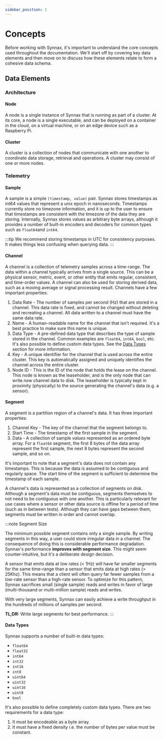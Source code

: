 ```yaml
---
sidebar_position: 2
---
```


# Concepts

Before working with Synnax, it's important to understand the core concepts used throughout
the documentation. We'll start off by covering key data elements and then move on
to discuss how these elements relate to form a cohesive data schema.

## Data Elements

### Architecture

#### Node

A node is a single instance of Synnax that is running as part of a cluster. At its core,
a node is a single executable, and can be deployed on a container in the cloud, on a virtual
machine, or on an edge device such as a Raspberry Pi.

#### Cluster

A cluster is a collection of nodes that communicate with one another to coordinate data
storage, retrieval and operations. A cluster may consist of one or more nodes.

### Telemetry

#### Sample

A sample is a simple `(timestamp, value)` pair. Synnax stores timestamps as int64 values
that represent a unix epoch in nanoseconds. Timestamps currently store no timezone information,
and it is up to the user to ensure that timestamps are consistent with the timezone of
the data they are storing. Internally, Synnax stores values as arbitrary byte arrays,
although it provides a number of built-in encoders and decoders for common types such as
`float64`and `int64`.

:::tip
We recommend storing timestamps in UTC for consistency purposes. It makes things less
confusing when querying data.
:::

#### Channel

A channel is a collection of telemetry samples across a time-range. The data within a
channel typically arrives from a single source. This can be a physical sensor, metric,
event, or other entity that emits regular, consistent, and time-order values. A channel
can also be used for storing derived data, such as a moving average or signal processing
result. Channels have a few important properties:

1. Data Rate - The number of samples per second (Hz) that are stored in a channel. This
   data rate is fixed, and cannot be changed without deleting and recreating a channel. All
   data written to a channel must have the same data rate.
2. Name - A human-readable name for the channel that isn't required. It's a best practice
   to make sure this name is unique.
3. Data Type - A pre-defined data type that describes the type of sample stored in the
   channel. Common examples are `float64`, `int64`, `bool`, etc. It's also possible to define
   custom data types. See the [Data Types](#data-types) section for more information.
4. Key - A unique identifier for the channel that is used across the entire cluster. This
   key is automatically assigned and uniquely identifies the channel across the entire cluster.
5. Node ID - This is the ID of the node that holds the lease on the channel. This node
   is known as the leaseholder, and is the only node that can write _new_ channel data to disk.
   The leaseholder is typically kept in proximity (physically) to the source generating the
   channel's data (e.g. a sensor).

#### Segment

A segment is a partition region of a channel's data. It has three important properties:

1. Channel Key - The key of the channel that the segment belongs to.
2. Start Time - The timestamp of the first sample in the segment.
3. Data - A collection of sample _values_ represented as an ordered byte array. For a `float64`
   segment, the first 8 bytes of the data array represent the first sample, the next 8 bytes
   represent the second sample, and so on.

It's important to note that a segment's data does not contain any timestamps. This is because
the data is assumed to be contiguous and regularly space. The start time of the segment is
sufficient to determine the timestamp of each sample.

A channel's data is represented as a collection of segments on disk. Although a segment's
data must be contiguous, segments themselves to not need to be contiguous with one another.
This is particularly relevant for use cases where a sensor or other data source is offline
for a period of time (such as in between tests). Although they can have gaps between them,
segments must be written in order and cannot overlap.

:::note Segment Size

The minimum possible segment contains only a single sample. By writing segments in this way,
a user could store irregular data in a channel. The consequence of doing this is considerable
performance degradation. Synnax's performance **improves with segment size**. This might
seem counter-intuitive, but it's a deliberate design decision.

A sensor that emits data at low rates (< 1Hz) will have far smaller segments for the same
time-range than a sensor that emits data at high rates (> 25Khz). This means that a client
will often query far fewer samples from a low-rate sensor than a high-rate sensor. To
optimize for this pattern, Synnax sacrifices small (single sample) reads and writes in
favor of large (multi-thousand or multi-million sample) reads and writes.

With very large segments, Synnax can easily achieve a write throughput in the hundreds of
millions of samples per second.

**TL;DR:** Write large segments for best performance.
:::

#### Data Types

Synnax supports a number of built-in data types:

- `float64`
- `float32`
- `int64`
- `int32`
- `int16`
- `int8`
- `uint64`
- `uint32`
- `uint16`
- `uint8`
- `bool`

It's also possible to define completely custom data types. There are two requirements for a data type:

1. It must be encodeable as a byte array.
2. It must have a fixed density i.e. the number of bytes per value must be constant.
